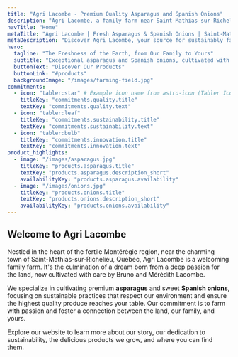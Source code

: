 ```yaml
---
title: "Agri Lacombe - Premium Quality Asparagus and Spanish Onions"
description: "Agri Lacombe, a family farm near Saint-Mathias-sur-Richelieu, Quebec, specializing in the sustainable cultivation of fresh, high-quality asparagus and Spanish onions."
navTitle: "Home"
metaTitle: "Agri Lacombe | Fresh Asparagus & Spanish Onions | Saint-Mathias-sur-Richelieu, QC"
metaDescription: "Discover Agri Lacombe, your source for sustainably farmed, top-quality asparagus and Spanish onions. Located near Saint-Mathias-sur-Richelieu, Quebec, we're dedicated to freshness from our family to yours."
hero:
  tagline: "The Freshness of the Earth, from Our Family to Yours"
  subtitle: "Exceptional asparagus and Spanish onions, cultivated with passion and respect in Saint-Mathias-sur-Richelieu, Quebec."
  buttonText: "Discover Our Products"
  buttonLink: "#products" 
  backgroundImage: "/images/farming-field.jpg"
commitments:
  - icon: "tabler:star" # Example icon name from astro-icon (Tabler Icons)
    titleKey: "commitments.quality.title"
    textKey: "commitments.quality.text"
  - icon: "tabler:leaf"
    titleKey: "commitments.sustainability.title"
    textKey: "commitments.sustainability.text"
  - icon: "tabler:bulb"
    titleKey: "commitments.innovation.title"
    textKey: "commitments.innovation.text"
product_highlights:
  - image: "/images/asparagus.jpg"
    titleKey: "products.asparagus.title"
    textKey: "products.asparagus.description_short" 
    availabilityKey: "products.asparagus.availability"
  - image: "/images/onions.jpg"
    titleKey: "products.onions.title"
    textKey: "products.onions.description_short" 
    availabilityKey: "products.onions.availability"
---
```


## Welcome to Agri Lacombe

Nestled in the heart of the fertile Montérégie region, near the charming town of Saint-Mathias-sur-Richelieu, Quebec, Agri Lacombe is a welcoming family farm. It's the culmination of a dream born from a deep passion for the land, now cultivated with care by Bruno and Mérédith Lacombe.

We specialize in cultivating premium **asparagus** and sweet **Spanish onions**, focusing on sustainable practices that respect our environment and ensure the highest quality produce reaches your table. Our commitment is to farm with passion and foster a connection between the land, our family, and yours.

Explore our website to learn more about our story, our dedication to sustainability, the delicious products we grow, and where you can find them.
